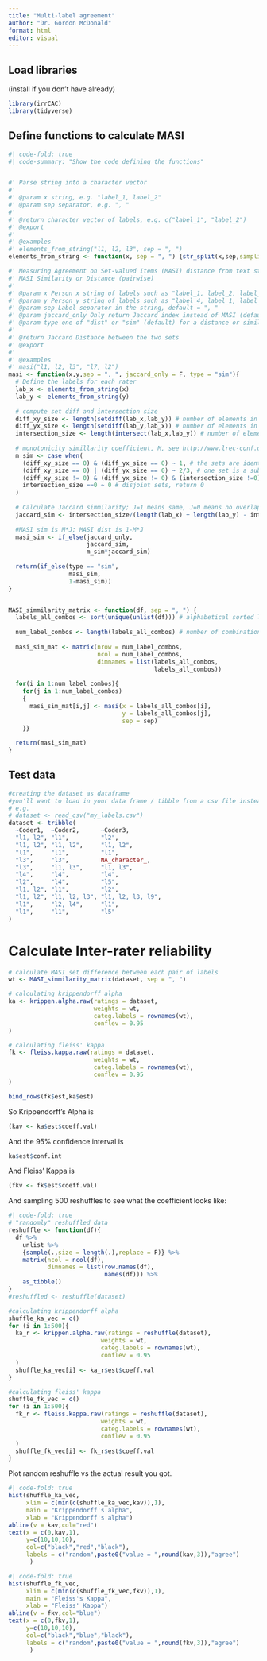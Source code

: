 ```yaml
---
title: "Multi-label agreement"
author: "Dr. Gordon McDonald"
format: html
editor: visual
---
```


## Load libraries
(install if you don't have already)
```r
library(irrCAC)
library(tidyverse)
```

## Define functions to calculate MASI
```r
#| code-fold: true
#| code-summary: "Show the code defining the functions"


#' Parse string into a character vector
#'
#' @param x string, e.g. "label_1, label_2"
#' @param sep separator, e.g. ", "
#'
#' @return character vector of labels, e.g. c("label_1", "label_2")
#' @export
#'
#' @examples
#' elements_from_string("l1, l2, l3", sep = ", ")
elements_from_string <- function(x, sep = ", ") {str_split(x,sep,simplify = F)[[1]]}

#' Measuring Agreement on Set-valued Items (MASI) distance from text string
#' MASI Similarity or Distance (pairwise)
#'
#' @param x Person x string of labels such as "label_1, label_2, label_3"
#' @param y Person y string of labels such as "label_4, label_1, label_5, label_7"
#' @param sep Label separator in the string, default = ", "
#' @param jaccard_only Only return Jaccard index instead of MASI (default = FALSE)
#' @param type one of "dist" or "sim" (default) for a distance or similarity score.
#'
#' @return Jaccard Distance between the two sets
#' @export
#'
#' @examples
#' masi("l1, l2, l3", "l7, l2")
masi <- function(x,y,sep = ", ", jaccard_only = F, type = "sim"){
  # Define the labels for each rater
  lab_x <- elements_from_string(x)
  lab_y <- elements_from_string(y)
  
  # compute set diff and intersection size
  diff_xy_size <- length(setdiff(lab_x,lab_y)) # number of elements in set x but not in set y
  diff_yx_size <- length(setdiff(lab_y,lab_x)) # number of elements in set y but not in set x
  intersection_size <- length(intersect(lab_x,lab_y)) # number of elements in common between two sets
  
  # monotonicity simillarity coefficient, M, see http://www.lrec-conf.org/proceedings/lrec2006/pdf/636_pdf.pdf Rebecca Passonneau. 2006. Measuring Agreement on Set-valued Items (MASI) for Semantic and Pragmatic Annotation. In Proceedings of the Fifth International Conference on Language Resources and Evaluation (LREC’06), Genoa, Italy. European Language Resources Association (ELRA).
  m_sim <- case_when(
    (diff_xy_size == 0) & (diff_yx_size == 0) ~ 1, # the sets are identical, return 1
    (diff_xy_size == 0) | (diff_yx_size == 0) ~ 2/3, # one set is a subset of the other, return 2/3
    (diff_xy_size != 0) & (diff_yx_size != 0) & (intersection_size !=0) ~ 1/3, # some overlap, some non-overlap in each set, return 1/3
    intersection_size ==0 ~ 0 # disjoint sets, return 0
  )
  
  # Calculate Jaccard simmilarity; J=1 means same, J=0 means no overlap at all. See https://en.wikipedia.org/wiki/Jaccard_index
  jaccard_sim <- intersection_size/(length(lab_x) + length(lab_y) - intersection_size)
  
  #MASI sim is M*J; MASI dist is 1-M*J
  masi_sim <- if_else(jaccard_only,
                      jaccard_sim,
                      m_sim*jaccard_sim)
  
  return(if_else(type == "sim",
                 masi_sim,
                 1-masi_sim))
}


MASI_simmilarity_matrix <- function(df, sep = ", ") {
  labels_all_combos <- sort(unique(unlist(df))) # alphabetical sorted list of all strings of labels
  
  num_label_combos <- length(labels_all_combos) # number of combinations above
  
  masi_sim_mat <- matrix(nrow = num_label_combos,
                         ncol = num_label_combos,
                         dimnames = list(labels_all_combos,
                                         labels_all_combos))
  
  for(i in 1:num_label_combos){
    for(j in 1:num_label_combos)
    {
      masi_sim_mat[i,j] <- masi(x = labels_all_combos[i],
                                y = labels_all_combos[j],
                                sep = sep)
    }}
  
  return(masi_sim_mat)
}
```

## Test data
```r
#creating the dataset as dataframe
#you'll want to load in your data frame / tibble from a csv file instead,
# e.g. 
# dataset <- read_csv("my_labels.csv")
dataset <- tribble(
  ~Coder1,  ~Coder2,      ~Coder3,
  "l1, l2", "l1",         "l2",
  "l1, l2", "l1, l2",     "l1, l2",
  "l1",     "l1",         "l1",       
  "l3",     "l3",         NA_character_,
  "l3",     "l1, l3",     "l1, l3",
  "l4",     "l4",         "l4",
  "l2",     "l4",         "l5",
  "l1, l2", "l1",         "l2",
  "l1, l2", "l1, l2, l3", "l1, l2, l3, l9",
  "l1",     "l2, l4",     "l1",
  "l1",     "l1",         "l5"
)
```

# Calculate Inter-rater reliability
```r
# calculate MASI set difference between each pair of labels
wt <- MASI_simmilarity_matrix(dataset, sep = ", ") 

# calculating krippendorff alpha
ka <- krippen.alpha.raw(ratings = dataset, 
                        weights = wt,
                        categ.labels = rownames(wt),
                        conflev = 0.95
)

# calculating fleiss' kappa
fk <- fleiss.kappa.raw(ratings = dataset, 
                        weights = wt,
                        categ.labels = rownames(wt),
                        conflev = 0.95
)

bind_rows(fk$est,ka$est) 
```

So Krippendorff's Alpha is 
```r
(kav <- ka$est$coeff.val)
```

And the 95% confidence interval is 
```r
ka$est$conf.int
```

And Fleiss' Kappa is 
```r
(fkv <- fk$est$coeff.val)
```

And sampling 500 reshuffles to see what the coefficient looks like:
```r
#| code-fold: true
# "randomly" reshuffled data
reshuffle <- function(df){
  df %>% 
    unlist %>% 
    {sample(.,size = length(.),replace = F)} %>% 
    matrix(ncol = ncol(df),
           dimnames = list(row.names(df),
                           names(df))) %>% 
    as_tibble()
}
#reshuffled <- reshuffle(dataset) 

#calculating krippendorff alpha
shuffle_ka_vec = c()
for (i in 1:500){
  ka_r <- krippen.alpha.raw(ratings = reshuffle(dataset), 
                          weights = wt,
                          categ.labels = rownames(wt),
                          conflev = 0.95
  )
  shuffle_ka_vec[i] <- ka_r$est$coeff.val
}

#calculating fleiss' kappa
shuffle_fk_vec = c()
for (i in 1:500){
  fk_r <- fleiss.kappa.raw(ratings = reshuffle(dataset), 
                          weights = wt,
                          categ.labels = rownames(wt),
                          conflev = 0.95
  )
  shuffle_fk_vec[i] <- fk_r$est$coeff.val
}
```

Plot random reshuffle vs the actual result you got.
```r
#| code-fold: true
hist(shuffle_ka_vec, 
     xlim = c(min(c(shuffle_ka_vec,kav)),1),
     main = "Krippendorff's alpha",
     xlab = "Krippendorff's alpha")
abline(v = kav,col="red")
text(x = c(0,kav,1),
     y=c(10,10,10),
     col=c("black","red","black"),
     labels = c("random",paste0("value = ",round(kav,3)),"agree")
      )
```
```r
#| code-fold: true
hist(shuffle_fk_vec, 
     xlim = c(min(c(shuffle_fk_vec,fkv)),1),
     main = "Fleiss's Kappa",
     xlab = "Fleiss' Kappa")
abline(v = fkv,col="blue")
text(x = c(0,fkv,1),
     y=c(10,10,10),
     col=c("black","blue","black"),
     labels = c("random",paste0("value = ",round(fkv,3)),"agree")
      )
```
